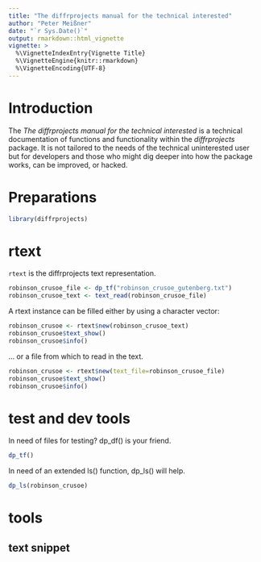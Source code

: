 ```yaml
---
title: "The diffrprojects manual for the technical interested"
author: "Peter Meißner"
date: "`r Sys.Date()`"
output: rmarkdown::html_vignette
vignette: >
  %\VignetteIndexEntry{Vignette Title}
  %\VignetteEngine{knitr::rmarkdown}
  %\VignetteEncoding{UTF-8}
---
```


# Introduction

The *The diffrprojects manual for the technical interested* is a technical documentation of functions and functionality within the *diffrprojects* package. It is not tailored to the needs of the technical uninterested user but for developers and those who might dig deeper into how the package works, can be improved, or hacked. 



# Preparations

```r
library(diffrprojects)
```


# rtext

`rtext` is the diffrprojects text representation.

```r
robinson_crusoe_file <- dp_tf("robinson_crusoe_gutenberg.txt")
robinson_crusoe_text <- text_read(robinson_crusoe_file)
```

A rtext instance can be filled either by using a character vector:

```r
robinson_crusoe <- rtext$new(robinson_crusoe_text)
robinson_crusoe$text_show()
robinson_crusoe$info()
```

... or a file from which to read in the text.

```r
robinson_crusoe <- rtext$new(text_file=robinson_crusoe_file)
robinson_crusoe$text_show()
robinson_crusoe$info()
```





# test and dev tools

In need of files for testing? dp_df() is your friend.

```r
dp_tf()
```

In need of an extended ls() function, dp_ls() will help. 

```r
dp_ls(robinson_crusoe)
```



# tools

## text snippet

```r

```


